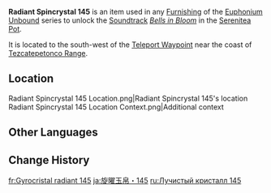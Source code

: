 {{Item Infobox
|id           = 141245
|image        = Item Radiant Spincrystal.png
|type         = Adventure Items
|group        = Radiant Spincrystals
|group2       = Natlan Spincrystals
|quality      = 4
|invCategory  = Precious Items
|description  = This wondrous crystal contains a certain rhythm, like something beautiful woven from delicate silk. These items can be found throughout the mainland or from merchants who collect curios. The tune held within this crystal can be revivified in your [[Serenitea Pot]] using either "[[Euphonium Unbound: Winding]]" or "[[Euphonium Unbound: Soaring]]." The tune contained within this [[Radiant Spincrystal]] is "[[Bells in Bloom]]."
|source1      = [[Tezcatepetonco Range]]
|track        = Bells in Bloom
}}
'''Radiant Spincrystal 145''' is an item used in any [[Furnishing]] of the [[Euphonium Unbound]] series to unlock the [[Soundtrack]] ''[[Bells in Bloom]]'' in the [[Serenitea Pot]].

It is located to the south-west of the [[Teleport Waypoint]] near the coast of [[Tezcatepetonco Range]].

==Location==
<gallery>
Radiant Spincrystal 145 Location.png|Radiant Spincrystal 145's location
Radiant Spincrystal 145 Location Context.png|Additional context
</gallery>

==Other Languages==
{{Other Languages|default_hidden=1
|en       = Radiant Spincrystal 145
|zhs      = 旋曜玉帛・其一百四十五
|zhs_rm   = 
|zht      = 旋曜玉帛・其一百四十五
|zht_rm   = 
|ja       = 旋曜玉帛・145
|ja_rm    = Sen'you Gyokuhaku - Hyaku-yonjuugo
|ko       = 빛나는 결정・145
|es       = Girocristal radiante (145)
|fr       = Gyrocristal radiant 145
|ru       = Лучистый кристалл 145
|th       = Radiant Spincrystal 145
|vi       = Ngọc Thạch Âm Vang 145
|de       = Strahlender Drehkristall CXLV
|id       = Radiant Spincrystal 145
|pt       = Cristal Rodopiante Radiante 145
|tr       = Parlak Burgu Kristal 145
|it       = Voltacristallo radioso 145
}}

==Change History==
{{Change History|5.2}}

[[fr:Gyrocristal radiant 145]]
[[ja:旋曜玉帛・145]]
[[ru:Лучистый кристалл 145]]